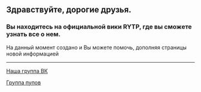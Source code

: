 <mainpage-leftcolumn-start/>

=='''Здравствуйте, дорогие друзья.'''==
===Вы находитесь на официальной вики RYTP, где вы сможете узнать все о нем.===

На данный момент создано [[Служебная:Allpages|{{NUMBEROFARTICLES}}]] {{plural:{{NUMBEROFARTICLES}}|статья|статьи|статей}} и Вы можете помочь, дополняя страницы новой информацией
----

<mainpage-endcolumn/>
<mainpage-rightcolumn-start/>

[https://vk.com/ruspoopwiki Наша группа ВК]

[https://vk.com/russianpoop Группа пупов]

<mainpage-endcolumn/>